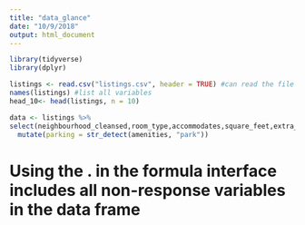 ```yaml
---
title: "data_glance"
date: "10/9/2018"
output: html_document
---
```


```r
library(tidyverse)
library(dplyr)
```

```r
listings <- read.csv("listings.csv", header = TRUE) #can read the file directly only if it is in the same folder
names(listings) #list all variables
head_10<- head(listings, n = 10)
```

```r
data <- listings %>%
select(neighbourhood_cleansed,room_type,accommodates,square_feet,extra_people,minimum_nights,instant_bookable, amenities, price) %>%
  mutate(parking = str_detect(amenities, "park"))
```

# Using the . in the formula interface includes all non-response variables in the data frame
